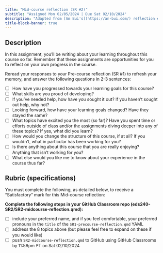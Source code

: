 ```yaml
---
title: "Mid-course reflection (SR #2)"
subtitle: "Assigned Mon 02/05/2024 | Due Sat 02/10/2024"
description: "Adapted from [An Bui's](https://an-bui.com/) reflection exercises in ENVS 193DS"
title-block-banner: true
---
```


## Description 

In this assignment, you’ll be writing about your learning throughout this course so far. Remember that these assignments are opportunities for you to reflect on your own progress in the course. 

Reread your responses to your Pre-course reflection (SR #1) to refresh your memory, and answer the following questions in 2-3 sentences:

- [ ] How have you progressed towards your learning goals for this course?
- [ ] What skills are you proud of developing?
- [ ] If you’ve needed help, how have you sought it out? If you haven’t sought out help, why not?
- [ ] Looking forward, how have your learning goals changed? Have they stayed the same?
- [ ] What topics have excited you the most (so far)? Have you spent time or efforts outside of class and/or the assignments diving deeper into any of these topics? If yes, what did you learn?
- [ ] How would you change the structure of this course, if at all? If you wouldn’t, what in particular has been working for you?
- [ ] Is there anything about this course that you are really enjoying? Anything that isn’t working for you?
- [ ] What else would you like me to know about your experience in the course thus far?

## Rubric (specifications)

You must complete the following, as detailed below, to receive a "Satisfactory" mark for this Mid-course reflection:

**Complete the following steps in your GitHub Classroom repo (eds240-SR2/SR2-midcourse-reflection.qmd):**

  - [ ] include your preferred name, and if you feel comfortable, your preferred pronouns in the `title` of the `SR1-precourse-reflection.qmd` YAML 
  - [ ] address the 8 topics above (but please feel free to expand on these if you would like)
  - [ ] push `SR2-midcourse-reflection.qmd` to GitHub using GitHub Classrooms by 11:59pm PT on Sat 02/10/2024
